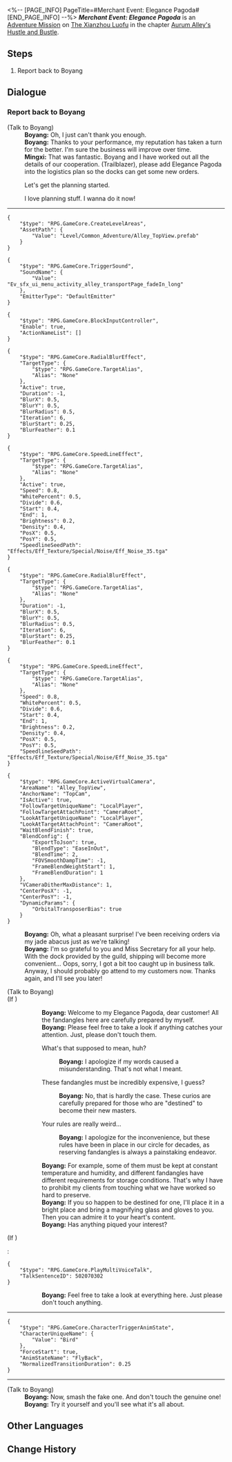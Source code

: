<%-- [PAGE_INFO]
PageTitle=#Merchant Event: Elegance Pagoda#
[END_PAGE_INFO] --%>
{{Stub|Dialogue.}}
{{Mission Infobox
|id            = 8003251
|title         = 
|image         = <!--Mission Merchant Event Elegance Pagoda.png-->
|type          = Adventure
|event_name    = 
|chapter       = Aurum Alley's Hustle and Bustle
|requirements  = [[Adventure Mission]] ''[[Merchant Event: Elegance Pagoda]]'' completed
|summary       = <!--official mission summary from Fate's Atlas-->
|characters    = Boyang; Mingxi; Trailblazer
|startLocation = [[The Xianzhou Luofu]] - [[Aurum Alley]]
|world         = The Xianzhou Luofu
|area          = Aurum Alley
|prev          = 
|next          = 
|rewards       = Lost Crystal*2; Credit*20,000
}}
'''''Merchant Event: Elegance Pagoda''''' is an [[Adventure Mission]] on [[The Xianzhou Luofu]] in the chapter [[Aurum Alley's Hustle and Bustle]].

==Steps==
# Report back to Boyang

<!--
==Gameplay Notes==

--><!--
==Trial Character==

-->
==Dialogue==
{{Stub Dialogue}}

===Report back to Boyang{{subst:void|<!--800325101-->}}===
{{Mission Description|type=adventure|location=Aurum Alley|In order to revitalize Aurum Alley, the merchant guild aims to fully utilize the docks' logistics capacity and establish close collaborations with the stores in the alley.<br />The guild has sent you to persuade Elegance Pagoda to establish a partnership with the guild. However, its proprietor Boyang has encountered some troubles at the moment...}}
{{Dialogue Start}}

;(Talk to Boyang)
:{{Black Screen|As the onlookers gradually scatter, you notice that Mingxi had already arrived at Elegance Pagoda.}}
:'''Boyang:''' Oh, I just can't thank you enough.
:'''Boyang:''' Thanks to your performance, my reputation has taken a turn for the better. I'm sure the business will improve over time.
:'''Mingxi:''' That was fantastic. Boyang and I have worked out all the details of our cooperation. (Trailblazer), please add Elegance Pagoda into the logistics plan so the docks can get some new orders.
:{{DIcon|Arrow}} Let's get the planning started.
:{{DIcon|Arrow}} I love planning stuff. I wanna do it now!
----
<pre>{
	"$type": "RPG.GameCore.CreateLevelAreas",
	"AssetPath": {
		"Value": "Level/Common_Adventure/Alley_TopView.prefab"
	}
}</pre>
<pre>{
	"$type": "RPG.GameCore.TriggerSound",
	"SoundName": {
		"Value": "Ev_sfx_ui_menu_activity_alley_transportPage_fadeIn_long"
	},
	"EmitterType": "DefaultEmitter"
}</pre>
<pre>{
	"$type": "RPG.GameCore.BlockInputController",
	"Enable": true,
	"ActionNameList": []
}</pre>
<pre>{
	"$type": "RPG.GameCore.RadialBlurEffect",
	"TargetType": {
		"$type": "RPG.GameCore.TargetAlias",
		"Alias": "None"
	},
	"Active": true,
	"Duration": -1,
	"BlurX": 0.5,
	"BlurY": 0.5,
	"BlurRadius": 0.5,
	"Iteration": 6,
	"BlurStart": 0.25,
	"BlurFeather": 0.1
}</pre>
<pre>{
	"$type": "RPG.GameCore.SpeedLineEffect",
	"TargetType": {
		"$type": "RPG.GameCore.TargetAlias",
		"Alias": "None"
	},
	"Active": true,
	"Speed": 0.8,
	"WhitePercent": 0.5,
	"Divide": 0.6,
	"Start": 0.4,
	"End": 1,
	"Brightness": 0.2,
	"Density": 0.4,
	"PosX": 0.5,
	"PosY": 0.5,
	"SpeedlineSeedPath": "Effects/Eff_Texture/Special/Noise/Eff_Noise_35.tga"
}</pre>
<pre>{
	"$type": "RPG.GameCore.RadialBlurEffect",
	"TargetType": {
		"$type": "RPG.GameCore.TargetAlias",
		"Alias": "None"
	},
	"Duration": -1,
	"BlurX": 0.5,
	"BlurY": 0.5,
	"BlurRadius": 0.5,
	"Iteration": 6,
	"BlurStart": 0.25,
	"BlurFeather": 0.1
}</pre>
<pre>{
	"$type": "RPG.GameCore.SpeedLineEffect",
	"TargetType": {
		"$type": "RPG.GameCore.TargetAlias",
		"Alias": "None"
	},
	"Speed": 0.8,
	"WhitePercent": 0.5,
	"Divide": 0.6,
	"Start": 0.4,
	"End": 1,
	"Brightness": 0.2,
	"Density": 0.4,
	"PosX": 0.5,
	"PosY": 0.5,
	"SpeedlineSeedPath": "Effects/Eff_Texture/Special/Noise/Eff_Noise_35.tga"
}</pre>
<pre>{
	"$type": "RPG.GameCore.ActiveVirtualCamera",
	"AreaName": "Alley_TopView",
	"AnchorName": "TopCam",
	"IsActive": true,
	"FollowTargetUniqueName": "LocalPlayer",
	"FollowTargetAttachPoint": "CameraRoot",
	"LookAtTargetUniqueName": "LocalPlayer",
	"LookAtTargetAttachPoint": "CameraRoot",
	"WaitBlendFinish": true,
	"BlendConfig": {
		"ExportToJson": true,
		"BlendType": "EaseInOut",
		"BlendTime": 2,
		"FOVSmoothDampTime": -1,
		"FrameBlendWeightStart": 1,
		"FrameBlendDuration": 1
	},
	"VCameraDitherMaxDistance": 1,
	"CenterPosX": -1,
	"CenterPosY": -1,
	"DynamicParams": {
		"OrbitalTransposerBias": true
	}
}</pre>
:'''Boyang:''' Oh, what a pleasant surprise! I've been receiving orders via my jade abacus just as we're talking!
:'''Boyang:''' I'm so grateful to you and Miss Secretary for all your help. With the dock provided by the guild, shipping will become more convenient... Oops, sorry, I got a bit too caught up in business talk. Anyway, I should probably go attend to my customers now. Thanks again, and I'll see you later!
:{{Black Screen|Thanks to your aid, more and more people are visiting Elegance Pagoda.}}

;(Talk to Boyang)
;(If {{cx}}<!--during performance 502070101-->)
::'''Boyang:''' Welcome to my Elegance Pagoda, dear customer! All the fandangles here are carefully prepared by myself.
::'''Boyang:''' Please feel free to take a look if anything catches your attention. Just, please don't touch them.
::{{DIcon|Arrow}} What's that supposed to mean, huh?
:::'''Boyang:''' I apologize if my words caused a misunderstanding. That's not what I meant.
::{{DIcon|Arrow}} These fandangles must be incredibly expensive, I guess?
:::'''Boyang:''' No, that is hardly the case. These curios are carefully prepared for those who are "destined" to become their new masters.
::{{DIcon|Arrow}} Your rules are really weird...
:::'''Boyang:''' I apologize for the inconvenience, but these rules have been in place in our circle for decades, as reserving fandangles is always a painstaking endeavor.
::'''Boyang:''' For example, some of them must be kept at constant temperature and humidity, and different fandangles have different requirements for storage conditions. That's why I have to prohibit my clients from touching what we have worked so hard to preserve.
::'''Boyang:''' If you so happen to be destined for one, I'll place it in a bright place and bring a magnifying glass and gloves to you. Then you can admire it to your heart's content.
::'''Boyang:''' Has anything piqued your interest?
;(If {{cx}}<!--not during performance 502070101-->)
:<pre>{
	"$type": "RPG.GameCore.PlayMultiVoiceTalk",
	"TalkSentenceID": 502070302
}</pre>
::'''Boyang:''' Feel free to take a look at everything here. Just please don't touch anything.
----
<pre>{
	"$type": "RPG.GameCore.CharacterTriggerAnimState",
	"CharacterUniqueName": {
		"Value": "Bird"
	},
	"ForceStart": true,
	"AnimStateName": "FlyBack",
	"NormalizedTransitionDuration": 0.25
}</pre>
:<!--6-second delay-->
----

;(Talk to Boyang)
:'''Boyang:''' Now, smash the fake one. And don't touch the genuine one!
:'''Boyang:''' Try it yourself and you'll see what it's all about.
{{Dialogue End}}

==Other Languages==
{{Other Languages
|en   = Merchant Event: Elegance Pagoda
|zhs  = 商铺事件•清玩斋
|zht  = 商鋪事件•清玩齋
|ja   = 店舗イベント・清玩斎
|ko   = 상점 사건•청완재
|es   = Evento de tienda: Pagoda de la Elegancia
|fr   = Événement de magasin&nbsp;: Pagode de l'élégance
|ru   = Событие магазина: «Пагода изысков»
|th   = อิเวนต์ร้านค้า: Elegance Pagoda
|vi   = Sự Kiện Cửa Tiệm - Văn Vật Tự
|de   = Händlerereignis: Elegante Pagode
|id   = Event Toko: Elegance Pagoda
|pt   = Evento de Comerciante: Pagode da Elegância
}}

==Change History==
{{Change History|1.3}}
